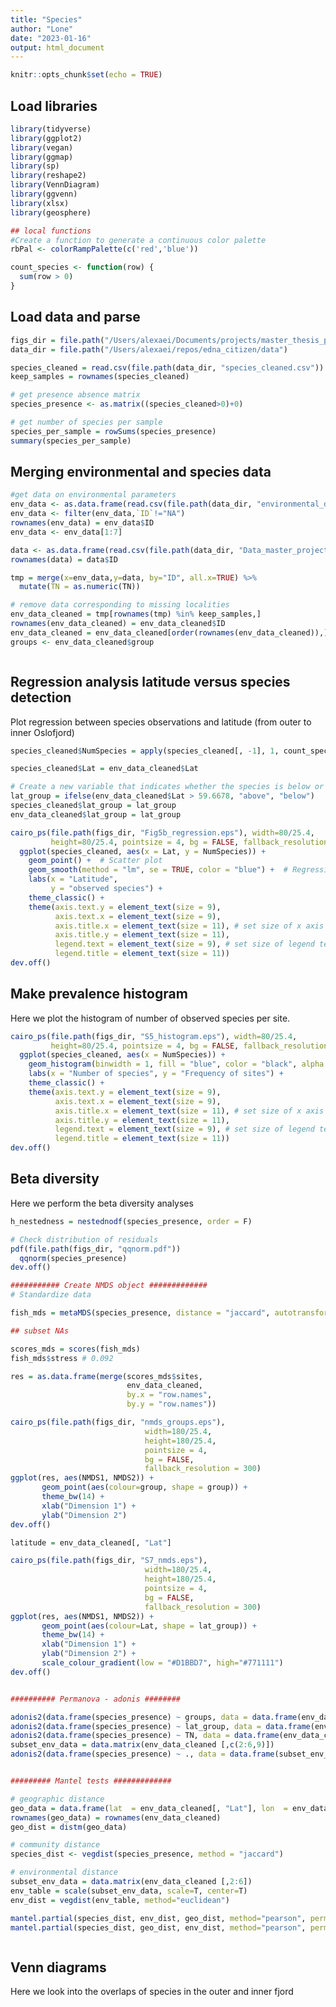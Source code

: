 ```yaml
---
title: "Species"
author: "Lone"
date: "2023-01-16"
output: html_document
---
```


```r
knitr::opts_chunk$set(echo = TRUE)
```

## Load libraries

```r
library(tidyverse)
library(ggplot2)
library(vegan)
library(ggmap)
library(sp)
library(reshape2)
library(VennDiagram)
library(ggvenn)
library(xlsx)
library(geosphere)

## local functions
#Create a function to generate a continuous color palette
rbPal <- colorRampPalette(c('red','blue'))

count_species <- function(row) {
  sum(row > 0)
}


```


## Load data and parse

```r

figs_dir = file.path("/Users/alexaei/Documents/projects/master_thesis_projects/Lone/manuscript/Fish_diversity_manuscript_figures")
data_dir = file.path("/Users/alexaei/repos/edna_citizen/data")

species_cleaned = read.csv(file.path(data_dir, "species_cleaned.csv"))
keep_samples = rownames(species_cleaned)

# get presence absence matrix
species_presence <- as.matrix((species_cleaned>0)+0)

# get number of species per sample
species_per_sample = rowSums(species_presence)
summary(species_per_sample)
```

## Merging environmental and species data
```r

#get data on environmental parameters
env_data <- as.data.frame(read.csv(file.path(data_dir, "environmental_data.csv"), sep = ";"))
env_data <- filter(env_data,`ID`!="NA")
rownames(env_data) = env_data$ID
env_data <- env_data[1:7]

data <- as.data.frame(read.csv(file.path(data_dir, "Data_master_project.csv")))
rownames(data) = data$ID

tmp = merge(x=env_data,y=data, by="ID", all.x=TRUE) %>%
  mutate(TN = as.numeric(TN))

# remove data corresponding to missing localities
env_data_cleaned = tmp[rownames(tmp) %in% keep_samples,]
rownames(env_data_cleaned) = env_data_cleaned$ID
env_data_cleaned = env_data_cleaned[order(rownames(env_data_cleaned)),]
groups <- env_data_cleaned$group



```

## Regression analysis latitude versus species detection

Plot regression between species observations and latitude (from outer to inner Oslofjord)

```r

species_cleaned$NumSpecies = apply(species_cleaned[, -1], 1, count_species)

species_cleaned$Lat = env_data_cleaned$Lat

# Create a new variable that indicates whether the species is below or above a certain latitude (Drobaksill)
lat_group = ifelse(env_data_cleaned$Lat > 59.6678, "above", "below")
species_cleaned$lat_group = lat_group
env_data_cleaned$lat_group = lat_group

cairo_ps(file.path(figs_dir, "Fig5b_regression.eps"), width=80/25.4, 
         height=80/25.4, pointsize = 4, bg = FALSE, fallback_resolution = 300)
  ggplot(species_cleaned, aes(x = Lat, y = NumSpecies)) +
    geom_point() +  # Scatter plot
    geom_smooth(method = "lm", se = TRUE, color = "blue") +  # Regression line with confidence intervals
    labs(x = "Latitude",
         y = "observed species") +
    theme_classic() +
    theme(axis.text.y = element_text(size = 9),
          axis.text.x = element_text(size = 9),
          axis.title.x = element_text(size = 11), # set size of x axis label
          axis.title.y = element_text(size = 11),
          legend.text = element_text(size = 9), # set size of legend text
          legend.title = element_text(size = 11))
dev.off()

```

## Make prevalence histogram

Here we plot the histogram of number of observed species per site.

```r

cairo_ps(file.path(figs_dir, "S5_histogram.eps"), width=80/25.4, 
         height=80/25.4, pointsize = 4, bg = FALSE, fallback_resolution = 300)
  ggplot(species_cleaned, aes(x = NumSpecies)) +
    geom_histogram(binwidth = 1, fill = "blue", color = "black", alpha = 0.7) +
    labs(x = "Number of species", y = "Frequency of sites") +
    theme_classic() +
    theme(axis.text.y = element_text(size = 9),
          axis.text.x = element_text(size = 9),
          axis.title.x = element_text(size = 11), # set size of x axis label
          axis.title.y = element_text(size = 11),
          legend.text = element_text(size = 9), # set size of legend text
          legend.title = element_text(size = 11))
dev.off()

```

## Beta diversity
Here we perform the beta diversity analyses
```r
h_nestedness = nestednodf(species_presence, order = F)

# Check distribution of residuals
pdf(file.path(figs_dir, "qqnorm.pdf"))
  qqnorm(species_presence)
dev.off()

########### Create NMDS object #############
# Standardize data

fish_mds = metaMDS(species_presence, distance = "jaccard", autotransform = FALSE, try = 200)

## subset NAs

scores_mds = scores(fish_mds)
fish_mds$stress # 0.092

res = as.data.frame(merge(scores_mds$sites,
                          env_data_cleaned,
                          by.x = "row.names",
                          by.y = "row.names"))

cairo_ps(file.path(figs_dir, "nmds_groups.eps"),
                              width=180/25.4,
                              height=180/25.4,
                              pointsize = 4,
                              bg = FALSE,
                              fallback_resolution = 300)
ggplot(res, aes(NMDS1, NMDS2)) +
       geom_point(aes(colour=group, shape = group)) +
       theme_bw(14) +
       xlab("Dimension 1") +
       ylab("Dimension 2")
dev.off()

latitude = env_data_cleaned[, "Lat"]

cairo_ps(file.path(figs_dir, "S7_nmds.eps"),
                              width=180/25.4,
                              height=180/25.4,
                              pointsize = 4,
                              bg = FALSE,
                              fallback_resolution = 300)
ggplot(res, aes(NMDS1, NMDS2)) +
       geom_point(aes(colour=Lat, shape = lat_group)) +
       theme_bw(14) +
       xlab("Dimension 1") +
       ylab("Dimension 2") +
       scale_colour_gradient(low = "#D1BBD7", high="#771111")
dev.off()


########## Permanova - adonis ########

adonis2(data.frame(species_presence) ~ groups, data = data.frame(env_data_cleaned))
adonis2(data.frame(species_presence) ~ lat_group, data = data.frame(env_data_cleaned))
adonis2(data.frame(species_presence) ~ TN, data = data.frame(env_data_cleaned))
subset_env_data = data.matrix(env_data_cleaned [,c(2:6,9)])
adonis2(data.frame(species_presence) ~ ., data = data.frame(subset_env_data))


######### Mantel tests #############

# geographic distance
geo_data = data.frame(lat  = env_data_cleaned[, "Lat"], lon  = env_data_cleaned[, "Lon"])
rownames(geo_data) = rownames(env_data_cleaned)
geo_dist = distm(geo_data)

# community distance
species_dist <- vegdist(species_presence, method = "jaccard")

# environmental distance
subset_env_data = data.matrix(env_data_cleaned [,2:6])
env_table = scale(subset_env_data, scale=T, center=T)
env_dist = vegdist(env_table, method="euclidean")

mantel.partial(species_dist, env_dist, geo_dist, method="pearson", permutations=999)
mantel.partial(species_dist, geo_dist, env_dist, method="pearson", permutations=999)



```
## Venn diagrams
Here we look into the overlaps of species in the outer and inner fjord

```r

```

